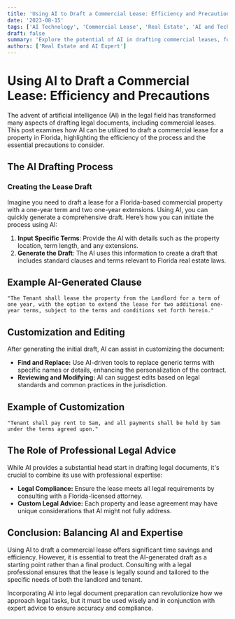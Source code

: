 ```yaml
---
title: 'Using AI to Draft a Commercial Lease: Efficiency and Precautions'
date: '2023-08-15'
tags: ['AI Technology', 'Commercial Lease', 'Real Estate', 'AI and Technology']
draft: false
summary: 'Explore the potential of AI in drafting commercial leases, focusing on a Florida-based property agreement with extensions, and the importance of combining AI capabilities with professional legal advice.'
authors: ['Real Estate and AI Expert']
---
```


# Using AI to Draft a Commercial Lease: Efficiency and Precautions

The advent of artificial intelligence (AI) in the legal field has transformed many aspects of drafting legal documents, including commercial leases. This post examines how AI can be utilized to draft a commercial lease for a property in Florida, highlighting the efficiency of the process and the essential precautions to consider.

## The AI Drafting Process

### Creating the Lease Draft

Imagine you need to draft a lease for a Florida-based commercial property with a one-year term and two one-year extensions. Using AI, you can quickly generate a comprehensive draft. Here’s how you can initiate the process using AI:

1. **Input Specific Terms**: Provide the AI with details such as the property location, term length, and any extensions.
2. **Generate the Draft**: The AI uses this information to create a draft that includes standard clauses and terms relevant to Florida real estate laws.

## Example AI-Generated Clause
```text
"The Tenant shall lease the property from the Landlord for a term of one year, with the option to extend the lease for two additional one-year terms, subject to the terms and conditions set forth herein."
```

## Customization and Editing
After generating the initial draft, AI can assist in customizing the document:

- **Find and Replace:** Use AI-driven tools to replace generic terms with specific names or details, enhancing the personalization of the contract.
- **Reviewing and Modifying:** AI can suggest edits based on legal standards and common practices in the jurisdiction.

## Example of Customization
```plainText
"Tenant shall pay rent to Sam, and all payments shall be held by Sam under the terms agreed upon."
```

## The Role of Professional Legal Advice
While AI provides a substantial head start in drafting legal documents, it's crucial to combine its use with professional expertise:

- **Legal Compliance:** Ensure the lease meets all legal requirements by consulting with a Florida-licensed attorney.
- **Custom Legal Advice:** Each property and lease agreement may have unique considerations that AI might not fully address.

## Conclusion: Balancing AI and Expertise
Using AI to draft a commercial lease offers significant time savings and efficiency. However, it is essential to treat the AI-generated draft as a starting point rather than a final product. Consulting with a legal professional ensures that the lease is legally sound and tailored to the specific needs of both the landlord and tenant.

Incorporating AI into legal document preparation can revolutionize how we approach legal tasks, but it must be used wisely and in conjunction with expert advice to ensure accuracy and compliance.

